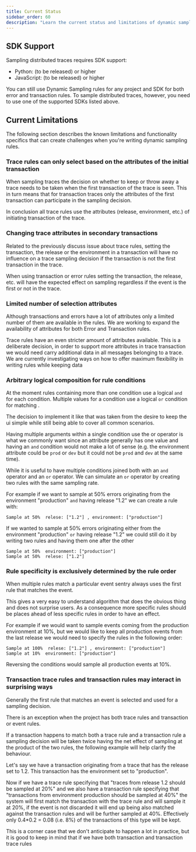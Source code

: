 ```yaml
---
title: Current Status
sidebar_order: 60
description: "Learn the current status and limitations of dynamic sampling implementations."
---
```


## SDK Support

Sampling distributed traces requires SDK support:

- Python: (to be released) or higher
- JavaScript: (to be released) or higher

<Note>

You can still use Dynamic Sampling rules for any project and SDK for both error and transaction rules. To sample distributed traces, however, you need to use one of the supported SDKs listed above.

</Note>

## Current Limitations

The following section describes the known limitations and functionality specifics that can create challenges when you're writing dynamic sampling rules.

### Trace rules can only select based on the attributes of the initial transaction

When sampling traces the decision on whether to keep or throw away a trace needs to be taken when the first transaction
of the trace is seen. This in turn means that for transaction traces only the attributes of the first transaction can
participate in the sampling decision.

In conclusion all trace rules use the attributes (release, environment, etc.) of initiating transaction of the trace.

### Changing trace attributes in secondary transactions

Related to the previously discuss issue about trace rules, setting the transaction, the release or the environment in a
transaction will have no influence on a trace sampling decision if the transaction is not the first transaction in the
trace.

When using transaction or error rules setting the transaction, the release, etc. will have the expected effect on
sampling regardless if the event is the first or not in the trace.

### Limited number of selection attributes

Although transactions and errors have a lot of attributes only a limited number of them are
available in the rules. We are working to expand the availability of attributes for both
Error and Transaction rules.

Trace rules have an even stricter amount of attributes available. This is a deliberate decision,
in order to support more attributes in trace transaction we would need carry additional data in
all messages belonging to a trace. We are currently investigating ways on how to offer maximum
flexibility in writing rules while keeping data

### Arbitrary logical composition for rule conditions

At the moment rules containing more than one condition use a logical `and` for each condition.
Multiple values for a condition use a logical `or` condition for matching .

The decision to implement it like that was taken from the desire to keep the ui simple while still being able to cover
all common scenarios.

Having multiple arguments within a single condition use the or operator is what we commonly want since an attribute
generally has one value and having an `and` condition would not make a lot of sense (e.g. the environment attribute
could be `prod` or `dev` but it could not be `prod` and `dev` at the same time).

While it is useful to have multiple conditions joined both with an `and` operator and an `or` operator. We can simulate
an `or` operator by creating two rules with the same sampling rate.

For example if we want to sample at 50% errors originating from the environment "production" `and` having release "1.2"
we can create a rule with:

```
Sample at 50%  relese: ["1.2"] , environment: ["production"]
```

If we wanted to sample at 50% errors originating either from the environment "production" `or` having release "1.2" we
could still do it by writing two rules and having them one after the other

```
Sample at 50%  environment: ["production"]
Sample at 50%  relese: ["1.2"]
```


### Rule specificity is exclusively determined by the rule order

When multiple rules match a particular event sentry always uses the first rule that matches the event.

This gives a very easy to understand algorithm that does the obvious thing and does not surprise users.
As a consequence more specific rules should be places ahead of less specific rules in order to have an effect.

For example if we would want to sample events coming from the production environment at 10%, but we would like
to keep all production events from the last release we would need to specify the rules in the following order:

```
Sample at 100%  relese: ["1.2"] , environment: ["production"]
Sample at 10%  environment: ["production"]
```

Reversing the conditions would sample all production events at 10%.

### Transaction trace rules and transaction rules may interact in surprising ways

Generally the first rule that matches an event is selected and used for a sampling decision.

There is an exception when the project has both trace rules and transaction or event rules.

If a transaction happens to match both a trace rule and a transaction rule a sampling decision will
be taken twice having the net effect of sampling at the product of the two rules, the following example
will help clarify the behaviour.

Let's say we have a transaction originating from a trace that has the release set to 1.2. This transaction has
the environment set to "production".

Now if we have a trace rule specifying that "traces from release 1.2 should be sampled at 20%" and we also have
a transaction rule specifying that "transactions from environment production should be sampled at 40%" the system
will first match the transaction with the trace rule and will sample it at 20%, if the event is not discarded it will
end up being also matched against the transaction rules and will be further sampled at 40%. Effectively only 0.4*0.2 = 0.08
(i.e. 8%) of the transactions of this type will be kept.

This is a corner case that we don't anticipate to happen a lot in practice, but it is good to keep in mind that if we have
both transaction and transaction trace rules
